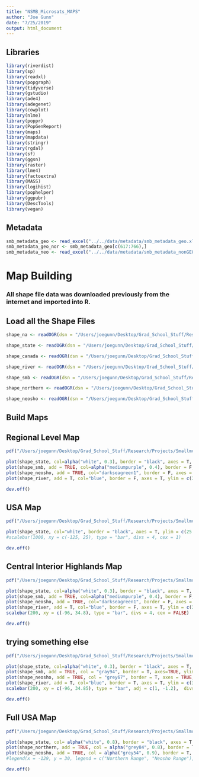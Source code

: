 ```yaml
---
title: "NSMB_Microsats_MAPS"
author: "Joe Gunn"
date: "7/25/2019"
output: html_document
---
```


## Libraries
```r
library(riverdist)
library(sp)
library(readxl)
library(popgraph)
library(tidyverse)
library(gstudio)
library(ade4)
library(adegenet)
library(cowplot)
library(nlme)
library(poppr)
library(PopGenReport)
library(maps)
library(mapdata)
library(stringr)
library(rgdal)
library(sf)
library(ggsn)
library(raster)
library(lme4)
library(factoextra)
library(MASS)
library(logihist)
library(pophelper)
library(ggpubr)
library(DescTools)
library(vegan)
```

## Metadata
```r
smb_metadata_geo <- read_excel("../../data/metadata/smb_metadata_geo.xlsx")
smb_metadata_geo_nor <- smb_metadata_geo[c(617:766),]
smb_metadata_neo <- read_excel("../../data/metadata/smb_metadata_nonGEO.xlsx")

```

# Map Building
### All shape file data was downloaded previously from the internet and imported into R.
## Load all the Shape Files
```r
shape_na <- readOGR(dsn = "/Users/joegunn/Desktop/Grad_School_Stuff/Research/Projects/Smallmouth_Bass_Microsatellites/data/map_data/NORTH_AMERICA", layer = "North_America") #shape file for the United States, with states outlined

shape_state <- readOGR(dsn = "/Users/joegunn/Desktop/Grad_School_Stuff/Research/Projects/Smallmouth_Bass_Microsatellites/data/map_data/STATES", layer = "states") #shape file for the United States, with states outlined

shape_canada <- readOGR(dsn = "/Users/joegunn/Desktop/Grad_School_Stuff/Research/Projects/Smallmouth_Bass_Microsatellites/data/map_data/CANADA", layer = "Canada") #shape file for the Canada, with provinces outlined

shape_river <- readOGR(dsn = "/Users/joegunn/Desktop/Grad_School_Stuff/Research/Projects/Smallmouth_Bass_Microsatellites/data/map_data/RIVERS", layer = "River_Data") #shape file for rivers used in this study

shape_smb <- readOGR(dsn = "/Users/joegunn/Desktop/Grad_School_Stuff/Research/Projects/Smallmouth_Bass_Microsatellites/data/map_data/Species_Distributions/northern_smb", layer = "NORTHERNSMB_Range") #shape file for the entire range of Smallmouth Bass

shape_northern <- readOGR(dsn = "/Users/joegunn/Desktop/Grad_School_Stuff/Research/Projects/Smallmouth_Bass_Genomics/analysis/MAP_building/shape_file_data/Species_Distributions/northern_smb", layer = "NORTHERNSMB_Range") #shape file for the entire range of Smallmouth Bass

shape_neosho <- readOGR(dsn = "/Users/joegunn/Desktop/Grad_School_Stuff/Research/Projects/Smallmouth_Bass_Microsatellites/data/map_data/Species_Distributions/neosho_smb", layer = "NEOSHOSMB_Range") #shape file for Neosho Smallmouth Bass native range
```

## Build Maps
## Regional Level Map
```r
pdf("/Users/joegunn/Desktop/Grad_School_Stuff/Research/Projects/Smallmouth_Bass_Microsatellites/visualization/map_figures/smb_presentation_map.pdf", width = 8, height = 13) #creates a jpeg at customized resolution

plot(shape_state, col=alpha("white", 0.3), border = "black", axes = T, ylim = c(34.5,46), xlim = c(-95.5,-90), cex.axis = 2)
plot(shape_smb, add = TRUE, col=alpha("mediumpurple", 0.4), border = F, axes=TRUE, ylim = c(34.5,46), xlim = c(-95.5,-90), cex.axis = 2)
plot(shape_neosho, add = TRUE, col="darkseagreen1", border = F, axes = TRUE, ylim = c(34.5,46), xlim = c(-95.5,-90), cex.axis = 2)
plot(shape_river, add = T, col="blue", border = F, axes = T, ylim = c(34.5,46), xlim = c(-95.5,-90), cex.axis = 2)

dev.off()

```

## USA Map 
```r
pdf("/Users/joegunn/Desktop/Grad_School_Stuff/Research/Projects/Smallmouth_Bass_Microsatellites/visualization/map_figures/USA.pdf", width = 5, height = 4)

plot(shape_state, col="white", border = "black", axes = T, ylim = c(25.5,50), xlim = c(-125,-67), cex.axis = 1)
#scalebar(1000, xy = c(-125, 25), type = "bar", divs = 4, cex = 1)

dev.off()
```

## Central Interior Highlands Map
```r

pdf("/Users/joegunn/Desktop/Grad_School_Stuff/Research/Projects/Smallmouth_Bass_Microsatellites/visualization/map_figures/central_interior_highlands.pdf", width = 30, height = 27) #creates a jpeg at customized resolution

plot(shape_state, col=alpha("white", 0.3), border = "black", axes = T, ylim = c(35,38), xlim = c(-96,-91), cex.axis = 4)
plot(shape_smb, add = TRUE, col=alpha("mediumpurple", 0.4), border = F, axes=TRUE, ylim = c(35,38), xlim = c(-96,-91), cex.axis = 4)
plot(shape_neosho, add = TRUE, col="darkseagreen1", border = F, axes = TRUE, ylim = c(35,38), xlim = c(-96,-91), cex.axis = 4)
plot(shape_river, add = T, col="blue", border = F, axes = T, ylim = c(35,38), xlim = c(-96,-91), cex.axis = 4)
scalebar(200, xy = c(-96, 34.8), type = "bar", divs = 4, cex = FALSE)

dev.off()
```

## trying something else
```r
pdf("/Users/joegunn/Desktop/Grad_School_Stuff/Research/Projects/Smallmouth_Bass_Microsatellites/visualization/map_figures/central_interior_highlands_LARGE.pdf", width = 20, height = 18) #creates a jpeg at customized resolution

plot(shape_state, col=alpha("white", 0.3), border = "black", axes = T, ylim = c(35,38), xlim = c(-96,-91.1), cex.axis = 2)
plot(shape_smb, add = TRUE, col = "gray94", border = T, axes=TRUE, ylim = c(35,38), xlim = c(-96,-91), cex.axis = 2)
plot(shape_neosho, add = TRUE, col = "grey67", border = T, axes = TRUE, ylim = c(35,38), xlim = c(-96,-91), cex.axis = 2)
plot(shape_river, add = T, col="blue", border = T, axes = T, ylim = c(35,38), xlim = c(-96,-91), cex.axis = 2)
scalebar(200, xy = c(-96, 34.85), type = "bar", adj = c(1, -1.2),  divs = 4, cex = 3)

dev.off()
```

## Full USA Map
```r
pdf("/Users/joegunn/Desktop/Grad_School_Stuff/Research/Projects/Smallmouth_Bass_Microsatellites/visualization/map_figures/USA_map.pdf", width = 7, height = 5)

plot(shape_state, col= alpha("white", 0.8), border = "black", axes = T, ylim = c(25,51), xlim = c(-126,-60)) #United States
plot(shape_northern, add = TRUE, col = alpha("grey84", 0.8), border = T, axes = TRUE, ylim = c(20,48), xlim = c(-110,-60)) #Northern SMB Range
plot(shape_neosho, add = TRUE, col = alpha("grey54", 0.9), border = T, axes = TRUE, ylim = c(30,48), xlim = c(-130,-60)) #Neosho SMB Range
#legend(x = -129, y = 30, legend = c("Northern Range", "Neosho Range"), bty = "n", fill = c("grey84","grey54"), cex = 1.2) # Legend 

dev.off()
```



